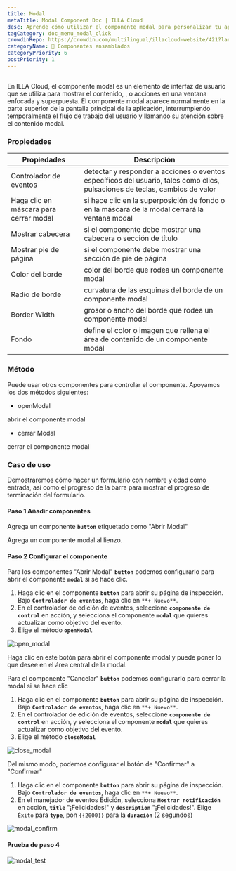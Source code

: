 ```yaml
---
title: Modal
metaTitle: Modal Component Doc | ILLA Cloud
desc: Aprende cómo utilizar el componente modal para personalizar tu aplicación en ILLA Cloud.
tagCategory: doc_menu_modal_click
crowdinRepo: https://crowdin.com/multilingual/illacloud-website/421?languages=es&filter=basic&value=0
categoryName: 🧬 Componentes ensamblados
categoryPriority: 6
postPriority: 1
---
```


## <h2 hidden>¿Qué es Modal?</h2>

En ILLA Cloud, el componente modal es un elemento de interfaz de usuario que se utiliza para mostrar el contenido, , o acciones en una ventana enfocada y superpuesta. El componente modal aparece normalmente en la parte superior de la pantalla principal de la aplicación, interrumpiendo temporalmente el flujo de trabajo del usuario y llamando su atención sobre el contenido modal.

### Propiedades

| Propiedades                            | Descripción                                                                                                                  |
| -------------------------------------- | ---------------------------------------------------------------------------------------------------------------------------- |
| Controlador de eventos                 | detectar y responder a acciones o eventos específicos del usuario, tales como clics, pulsaciones de teclas, cambios de valor |
| Haga clic en máscara para cerrar modal | si hace clic en la superposición de fondo o en la máscara de la modal cerrará la ventana modal                               |
| Mostrar cabecera                       | si el componente debe mostrar una cabecera o sección de título                                                               |
| Mostrar pie de página                  | si el componente debe mostrar una sección de pie de página                                                                   |
| Color del borde                        | color del borde que rodea un componente modal                                                                                |
| Radio de borde                         | curvatura de las esquinas del borde de un componente modal                                                                   |
| Border Width                           | grosor o ancho del borde que rodea un componente modal                                                                       |
| Fondo                                  | define el color o imagen que rellena el área de contenido de un componente modal                                             |

### Método

Puede usar otros componentes para controlar el componente. Apoyamos los dos métodos siguientes:

-   openModal

abrir el componente modal

-   cerrar Modal

cerrar el componente modal

### Caso de uso

Demostraremos cómo hacer un formulario con nombre y edad como entrada, así como el progreso de la barra para mostrar el progreso de terminación del formulario.

#### Paso 1 Añadir componentes

Agrega un componente **`button`** etiquetado como "Abrir Modal"

Agrega un componente modal al lienzo.

#### Paso 2 Configurar el componente

Para los componentes "Abrir Modal" **`button`** podemos configurarlo para abrir el componente **`modal`** si se hace clic.

1.  Haga clic en el componente **`button`** para abrir su página de inspección. Bajo **`Controlador de eventos`**, haga clic en `**+ Nuevo**`.
2.  En el controlador de edición de eventos, seleccione **`componente de control`** en acción, y selecciona el componente **`modal`** que quieres actualizar como objetivo del evento.
3.  Elige el método **`openModal`**

![open_modal](https://cdn.illacloud.com/official-website/img/docs/open_modal.jpg)

Haga clic en este botón para abrir el componente modal y puede poner lo que desee en el área central de la modal.

Para el componente "Cancelar" **`button`** podemos configurarlo para cerrar la modal si se hace clic

1.  Haga clic en el componente **`button`** para abrir su página de inspección. Bajo **`Controlador de eventos`**, haga clic en `**+ Nuevo**`.
2.  En el controlador de edición de eventos, seleccione **`componente de control`** en acción, y selecciona el componente **`modal`** que quieres actualizar como objetivo del evento.
3.  Elige el método **`closeModal`**

![close_modal](https://cdn.illacloud.com/official-website/img/docs/close_modal.jpg)

Del mismo modo, podemos configurar el botón de "Confirmar" a "Confirmar"

1.  Haga clic en el componente **`button`** para abrir su página de inspección. Bajo **`Controlador de eventos`**, haga clic en `**+ Nuevo**`.
2.  En el manejador de eventos Edición, selecciona **`Mostrar notificación`** en acción, **`title`** "¡Felicidades!" y **`description`** "¡Felicidades!". Elige `Éxito` para **`type`**, pon `{{2000}}` para la **`duración`** (2 segundos)

![modal_confirm](https://cdn.illacloud.com/official-website/img/docs/modal_confirm.jpg)

#### Prueba de paso 4

![modal_test](https://cdn.illacloud.com/official-website/img/docs/modal_test.gif)
